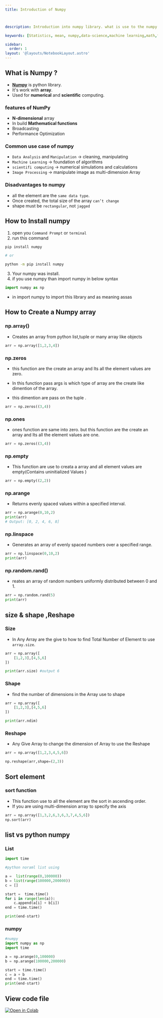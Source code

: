 ```yaml
---
title: Introduction of Numpy



description: Introduction into numpy library. what is use to the numpy library in the data science and machine learning.

keywords: [Statistics, mean, numpy,data-science,machine learning,math,functions]

sidebar:
  order: 1
layout: '@layouts/NotebookLayout.astro'
---
```


## What is Numpy ?

- **[Numpy](https://numpy.org)** is python library.
- It's work with **array**.
- Used for **numerical** and **scientific** computing.

### features of NumPy

- **N-dimensional** array
- In build **Mathematical functions**
- Broadcasting
- Performance Optimization

### Common use case of numpy

- `Data Analysis` and `Manipulation` -> cleaning, manipulating
- `Machine Learning` -> foundation of algorithms
- `scientifi computing` -> numerical simulations and calculations
- `Image Processing` -> manipulate image as multi-dimension Array

### Disadvantages to numpy

- all the element are the `same data type`.
- Once created, the total size of the array `can’t change`
- shape must be `rectangular`, not `jagged`

## How to Install numpy

1. open you `Command Prompt` or `terminal`
2. run this command

```bash
pip install numpy

# or

python -m pip install numpy
```

3. Your numpy was install.
4. if you use numpy than import numpy in below syntax

```python
import numpy as np
```

- in import numpy to import this library and as meaning assas

## How to Create a Numpy array

### np.array()

- Creates an array from python list,tuple or many array like objects

```py
arr = np.array([1,2,3,4]) 
```

### np.zeros

- this function are the create an array and Its all the element values are zero.

- In this function pass args is which type of array are the create like dimention of the array.

- this dimention are pass on the tuple .

```py
arr = np.zeros((3,4))
```

### np.ones

- ones function are same into zero. but this function are the create an array and Its all the element values are one.

```py
arr = np.zeros((3,4))
```

### np.empty

- This function are use to creata a array and all element values are empty(Contains uninitialized Values )

```py
arr = np.empty((2,2))
```

### np.arange

- Returns evenly spaced values within a specified interval.

```py
arr = np.arange(0,10,2)  
print(arr)  
# Output: [0, 2, 4, 6, 8]
```

### np.linspace

- Generates an array of evenly spaced numbers over a specified range.

```py
arr = np.linspace(0,10,2)  
print(arr)  
```

### np.random.rand()

- reates an array of random numbers uniformly distributed between 0 and 1.

```py
arr = np.random.rand(5)  
print(arr)  
```

## size & shape ,Reshape

### Size

- In Any Array are the give to how to find Total Number of Element to use `array.size`.

```py
arr = np.array([
    [1,2,3],[4,5,6]
])

print(arr.size) #output 6

```

### Shape

- find the number of dimensions in the Array use to shape

```py
arr = np.array([
    [1,2,3],[4,5,6]
])

print(arr.ndim)

```

### Reshape

- Any Give Array to change the dimension of Array to use the Reshape

```py
arr = np.array([1,2,3,4,5,6])

np.reshape(arr,shape=(2,3))
```

## Sort element

### sort function

- This function use to all the element are the sort in ascending order.
- If you are using multi-dimension array to specify the axis

```py
arr = np.array([1,3,2,6,3,6,3,7,4,5,6])
np.sort(arr)
```

## list vs python numpy

### List

``` py
import time

#python noraml list using 

a =  list(range(0,100000))
b = list(range(100000,200000))
c = []

start =  time.time()
for i in range(len(a)):
    c.append(a[i] + b[i])
end = time.time()

print(end-start)
```

### numpy

``` py
#numpy
import numpy as np
import time

a = np.arange(0,100000)
b = np.arange(100000,200000)

start = time.time()
c = a + b
end = time.time()
print(end-start)
```

## View code file

[![Open in Colab](https://datasciencewith.pages.dev/img/icon/colab.svg)](https://colab.research.google.com/)
